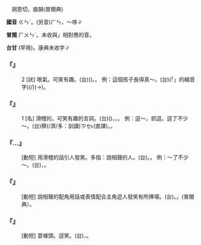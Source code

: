 
=={{ruby|哏|ㄍㄣˊ}}==

　胡恩切，痕韻(普閩典)

'''國音''' <rt>ㄍㄣˊ</rt>。(另音)<rt>ㄏㄣ</rt>，～哆∥

'''普閩''' <rt>ㄏㄨㄣˊ</rt>。未收與{{ruby|「|ㄍㄣˊ}}」相對應的音。

'''台甘''' {{ruby|(文)|ㆣㄧㄣ˫}}{{ruby|、|ㆣㄨㄣˊ}}(罕用)。康典未收字∥

    

==='''『{{ruby|哏|ㄍㄣˊ}}』'''===
:2  [狀] 哏氣。可笑有趣。(台)({{ruby|生|ㄙㆥ}}{{ruby|/|ㄒㆪ}}{{ruby|做|ㄗㄜ˪}}{{ruby|/|ㄗㄨㆤ˪}}){{ruby|心|ㄒㄧㆬ}}{{ruby|適|ㄒㄧㆤㆶ}}。{{ruby|古|ㄍㆦˋ}}{{ruby|錐|ㄗㄨㄧ}}。 例：這個孩子長得真～。(台){{ruby|<mark>&#xffb50;</mark>|ㄐㄧㆵ}}(「{{ruby|此|ㄐㄧˋ}}{{ruby|一|ㄐㄧㆵ ͘}}」的縮音字)(/{{ruby|此|ㄐㄧㆵ}}){{ruby|個|ㆤˊ}}{{ruby|<mark>&#xffb51;</mark>|ㆣㄧㄣˋ}}{{ruby|仔|ㄚ}}{{ruby|生|ㄙㆥ}}{{ruby|/|ㄒㆪ}}{{ruby|作|ㄗㄜㆷ}}(→{{ruby|做|ㄗㄨㆤ˪}}{{ruby|/|ㄗㄜ˪}}){{ruby|真|ㄐㄧㄣ}}{{ruby|古|ㄍㆦˋ}}{{ruby|錐|ㄗㄨㄧ}}。
:
    

==='''『{{ruby|哏|ㄍㄣˊ}}』'''===
:1  [名] 滑稽的，可笑有趣的言詞。(台){{ruby|滑|ㄍㄨㆵ ͘}}{{ruby|稽|ㄎㆤ}}({{ruby|丌|ㆤ}}{{ruby|話|ㄨㆤ˫}})，{{ruby|笑|ㄑㄧㄜ˪}}{{ruby|科|ㄎㄨㆤ}}，{{ruby|心|ㄒㄧㆬ}}{{ruby|適|ㄒㄧㆤㆶ}}。 例：逗～，抓逗。逗了不少～。(台){{ruby|扑|ㄆㄚㆷ}}{{ruby|真|ㄐㄧㄣ}}穧(/濟/多：訓讀)<rt>ㄗㆤ˫</rt>{{ruby|/|ㄗㄨㆤ˫}}{{ruby|笑|ㄑㄧㄜ˪}}{{ruby|科|ㄎㄨㆤ}}(直譯)。{{ruby|扑|ㄆㄚㆷ}}{{ruby|笑|ㄑㄧㄜ˪}}{{ruby|科|ㄎㆤ}}{{ruby|<mark>&#xffae6;</mark>|ㄊㄧㆵ}}{{ruby|<mark>&#xffaec;</mark>|ㄊㄜˊ}}{{ruby|真|ㄐㄧㄣ}}{{ruby|久|ㄍㄨˋ}}。
    

==='''『{{ruby|逗|ㄉㄡˋ}}…{{ruby|哏|ㄍㄣˊ}}{{ruby|兒|ㄦ}}』'''===
: [動短] 用滑稽的話引人發笑。多指：說相聲的人。(台){{ruby|拍|ㄆㄚㆷ}}{{ruby|笑|ㄑㄧㄜ˪}}{{ruby|科|ㄎㆤ}}。{{ruby|<mark>&#xffba4;</mark>|ㄒㄧㆩˊ}}{{ruby|人|ㄌㄤˊ}}{{ruby|笑|ㄑㄧㄜ˪}}。 例：～了不少～。(台){{ruby|拍|ㄆㄚㆷ}}{{ruby|笑|ㄑㄧㄜ˪}}{{ruby|科|ㄎㄨㆤ}}，{{ruby|滾|ㄍㄨㄣˋ}}{{ruby|笑|ㄑㄧㄜ˪}}{{ruby|真|ㄐㄧㄣ}}{{ruby|久|ㄍㄨˋ}}。
    

==='''『{{ruby|捧|ㄆㄥˇ}}{{ruby|哏|ㄍㄣˊ}}{{ruby|兒|ㄦ}}』'''===
: [動短] 說相聲的配角用話或表情配合主角逗人發笑有所捧場。(台){{ruby|答|ㄉㄚㆴ}}{{ruby|嘴|ㄘㄨㄧ˪}}{{ruby|鼓|ㄍㆦˋ}}。{{ruby|<mark>&#xf91c0;</mark>|ㄉㄠ˪}}{{ruby|笑|ㄑㄧㄜ˪}}{{ruby|科|ㄎㆤ}}。{{ruby|做|ㄗㄨㆤ˪}}{{ruby|/|ㄗㄜ˪}}{{ruby|科|ㄎㆤ}}(普閩典）。
    

==='''『{{ruby|抓|ㄓㄨㄚ}}{{ruby|哏|ㄍㄣˊ}}{{ruby|兒|ㄦ}}』'''===
: [動短] 耍噱頭。逗笑。(台){{ruby|格|ㄍㄧㆤㆶ}}{{ruby|科|ㄎㆤ}}{{ruby|諧|ㄏㄞˊ}}{{ruby|或|ㄧㄚㆷ ͘}}{{ruby|是|ㄒㄧ˫}}{{ruby|格|ㄍㄧㆤㆶ}}{{ruby|話|ㄨㆤ˫}}{{ruby|仔|ㄚ}}{{ruby|仁|ㆢㄧㄣˊ}}{{ruby|/|ㄌㄧㄣˊ}}，{{ruby|<mark>&#xffba4;</mark>|ㄒㄧㆩˊ}}{{ruby|人|ㄌㄤˊ}}{{ruby|愛|ㄞ˪}}{{ruby|笑|ㄑㄧㄜ˪}}。
    
